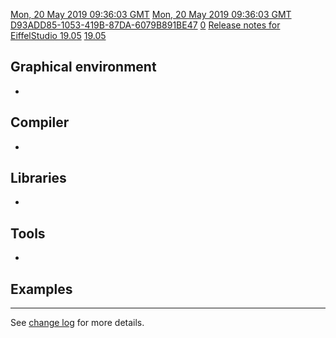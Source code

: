 [[Property:modification_date|Mon, 20 May 2019 09:36:03 GMT]]
[[Property:publication_date|Mon, 20 May 2019 09:36:03 GMT]]
[[Property:uuid|D93ADD85-1053-419B-87DA-6079B891BE47]]
[[Property:weight|0]]
[[Property:title|Release notes for EiffelStudio 19.05]]
[[Property:link_title|19.05]]
==Graphical environment==
* 

==Compiler==
* 

==Libraries==
* 

==Tools==
* 
==Examples==

----

See [https://dev.eiffel.com/EiffelStudio_19.05_Releases change log] for more details.